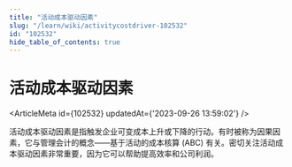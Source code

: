 ```yaml
---
title: "活动成本驱动因素"
slug: "/learn/wiki/activitycostdriver-102532"
id: "102532"
hide_table_of_contents: true
---
```



# 活动成本驱动因素

<ArticleMeta id={102532} updatedAt={'2023-09-26 13:59:02'} />
<div className='border-solid border-b border-t-0 my-4 border-[var(--ifm-color-gray-300)]' />

活动成本驱动因素是指触发企业可变成本上升或下降的行动。有时被称为因果因素，它与管理会计的概念——基于活动的成本核算 (ABC) 有关。密切关注活动成本驱动因素非常重要，因为它可以帮助提高效率和公司利润。
